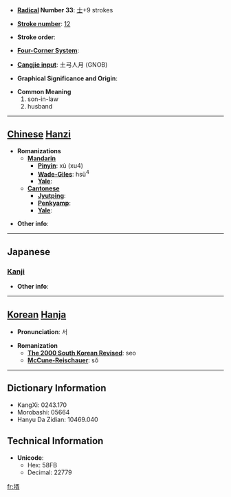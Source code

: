 * '''[[Wiktionary:Chinese radical index| Radical]] Number 33''': [[Wiktionary:Chinese radical index 士|士]]+9 strokes

* '''[[Wiktionary:Chinese total strokes index|Stroke number]]''': [[Wiktionary:Chinese total strokes index 12|12]]

* '''Stroke order''': 

* '''[[Wiktionary:Chinese four corner index|Four-Corner System]]''': 

* '''[[Wiktionary:Chinese Cangjie index|Cangjie input]]''': 土弓人月 (GNOB)

* '''Graphical Significance and Origin''': 

* '''Common Meaning'''
*#son-in-law
*# husband


----

== [[Chinese]] [[Hanzi]] ==

* '''Romanizations'''
** '''[[Mandarin]]'''
*** '''[[Pinyin]]''': xù (xu4)
*** '''[[Wade-Giles]]''': hsü<sup>4</sup>
*** '''[[Yale]]''': 
** '''[[Cantonese]]'''
*** '''[[Jyutping]]''':
*** '''[[Penkyamp]]''': 
*** '''[[Yale]]''': 

* '''Other info''': 

----

==Japanese==
===[[Kanji]]===
{{kanji|on readings=[[せい]] (sei)|kun readings=[[むこ]] (muko)}}

* '''Other info''':  

----

== [[Korean]] [[Hanja]] ==

* '''Pronunciation''': 서

* '''Romanization'''
** '''[[The 2000 South Korean Revised Romanization|The 2000 South Korean Revised]]''': seo
** '''[[McCune-Reischauer]]''': sŏ

----

== Dictionary Information ==

* KangXi: 0243.170
* Morobashi: 05664
* Hanyu Da Zidian: 10469.040

== Technical Information ==

* '''Unicode''':
** Hex: 58FB
** Decimal: 22779

[[fr:壻]]